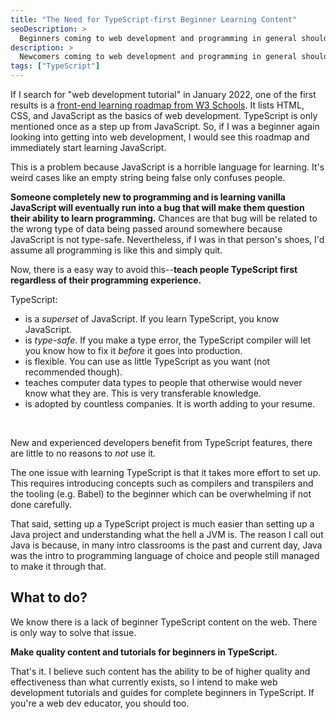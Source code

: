 ```yaml
---
title: "The Need for TypeScript-first Beginner Learning Content"
seoDescription: >
  Beginners coming to web development and programming in general should skip JavaScript and learn TypeScript first.
description: >
  Newcomers coming to web development and programming in general should skip JavaScript and learn TypeScript first.
tags: ["TypeScript"]
---
```


If I search for "web development tutorial" in January 2022, one of the first results is a [front-end learning roadmap from W3 Schools](https://www.w3schools.com/whatis/).
It lists HTML, CSS, and JavaScript as the basics of web development. TypeScript is only mentioned once as a step up from JavaScript. So,
if I was a beginner again looking into getting into web development, I would see this roadmap and immediately start learning JavaScript.

This is a problem because JavaScript is a horrible language for learning. It's weird cases like an empty string being false only confuses people.

**Someone completely new to programming and is learning vanilla JavaScript will eventually run into a bug that will make them question their ability to learn programming.** Chances are that bug
will be related to the wrong type of data being passed around somewhere because JavaScript is not type-safe. Nevertheless, if I was in that person's shoes, I'd assume all
programming is like this and simply quit.

Now, there is a easy way to avoid this--**teach people TypeScript first regardless of their programming experience.**

TypeScript:

- is a _superset_ of JavaScript. If you learn TypeScript, you know JavaScript.
- is _type-safe_. If you make a type error, the TypeScript compiler will let you know how to fix it _before_ it goes into production.
- is flexible. You can use as little TypeScript as you want (not recommended though).
- teaches computer data types to people that otherwise would never know what they are. This is very transferable knowledge.
- is adopted by countless companies. It is worth adding to your resume.

<br />

New and experienced developers benefit from TypeScript features, there are little
to no reasons to _not_ use it.

The one issue with learning TypeScript is that it takes more effort to set up. This
requires introducing concepts such as compilers and transpilers and the tooling (e.g.
Babel) to the beginner which can be overwhelming if not done carefully.

That said, setting up a TypeScript project is much easier than setting up a Java project and understanding what the hell a JVM is. The reason I call out Java is because,
in many intro classrooms is the past and current day, Java was the intro to programming language of choice and people still managed to make it through that.

## What to do?

We know there is a lack of beginner TypeScript content on the web. There is only way to solve that issue.

**Make quality content and tutorials for beginners in TypeScript.**

That's it. I believe such content has the ability to be of higher quality and effectiveness than what currently exists,
so I intend to make web development tutorials and guides for complete beginners in TypeScript. If you're a web dev educator, you should too.
